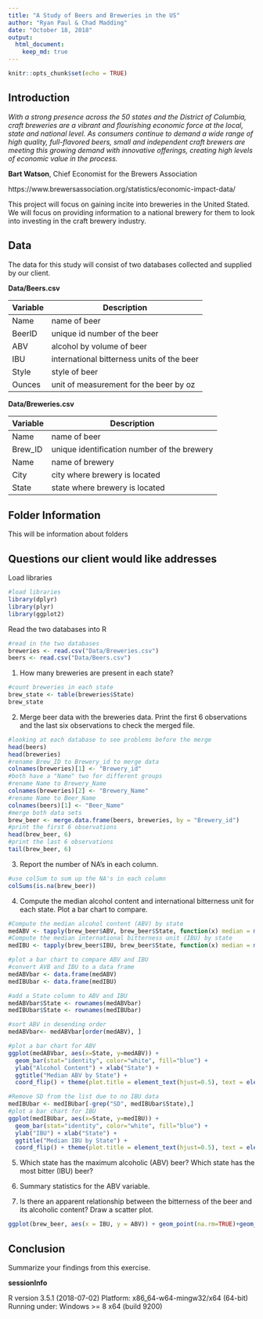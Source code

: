 ```yaml
---
title: "A Study of Beers and Breweries in the US"
author: "Ryan Paul & Chad Madding"
date: "October 18, 2018"
output:
  html_document:
    keep_md: true
---
```


```r
knitr::opts_chunk$set(echo = TRUE)
```

## Introduction

*With a strong presence across the 50 states and the District of Columbia, craft breweries are a vibrant and flourishing economic force at the local, state and national level. As consumers continue to demand a wide range of high quality, full-flavored beers, small and independent craft brewers are meeting this growing demand with innovative offerings, creating high levels of economic value in the process.*

**Bart Watson**, Chief Economist for the Brewers Association

https://www.brewersassociation.org/statistics/economic-impact-data/

This project will focus on gaining incite into breweries in the United Stated. We will focus on providing information to a national brewery for them to look into investing in the craft brewery industry.

## Data

The data for this study will consist of two databases collected and supplied by our client.

**Data/Beers.csv**

| Variable | Description |
| -------- | ----------- |
| Name | name of beer |
| BeerID | unique id number of the beer |
| ABV | alcohol by volume of beer |
| IBU | international bitterness units of the beer |
| Style | style of beer |
| Ounces | unit of measurement for the beer by oz |

**Data/Breweries.csv**

| Variable | Description |
| -------- | ----------- |
| Name | name of beer |
| Brew_ID | unique identification number of the brewery |
| Name | name of brewery |
| City | city where brewery is located |
| State | state where brewery is located |

## Folder Information

This will be information about folders

## Questions our client would like addresses

Load libraries
```r
#load libraries
library(dplyr)
library(plyr)
library(ggplot2)
```


Read the two databases into R
```r
#read in the two databases
breweries <- read.csv("Data/Breweries.csv")
beers <- read.csv("Data/Beers.csv")
```


   1. How many breweries are present in each state?
```r
#count breweries in each state
brew_state <- table(breweries$State)
brew_state
```

   2. Merge beer data with the breweries data. Print the first 6 observations and the last six observations to check the merged file.
```r
#looking at each database to see problems before the merge
head(beers)
head(breweries)
#rename Brew_ID to Brewery_id to merge data
colnames(breweries)[1] <- "Brewery_id"
#both have a "Name" two for different groups
#rename Name to Brewery_Name
colnames(breweries)[2] <- "Brewery_Name"
#rename Name to Beer_Name
colnames(beers)[1] <- "Beer_Name"
#merge both data sets
brew_beer <- merge.data.frame(beers, breweries, by = "Brewery_id")
#print the first 6 observations
head(brew_beer, 6)
#print the last 6 observations
tail(brew_beer, 6)
```

   3. Report the number of NA's in each column.
```r
#use colSum to sum up the NA's in each column
colSums(is.na(brew_beer))

```

   4. Compute the median alcohol content and international bitterness unit for each state. Plot a bar chart to compare.
```r
#Compute the median alcohol content (ABV) by state
medABV <- tapply(brew_beer$ABV, brew_beer$State, function(x) median = median(x, na.rm = TRUE))
#Compute the median international bitterness unit (IBU) by state
medIBU <- tapply(brew_beer$IBU, brew_beer$State, function(x) median = median(x, na.rm = TRUE))

#plot a bar chart to compare ABV and IBU
#convert AVB and IBU to a data frame
medABVbar <- data.frame(medABV)
medIBUbar <- data.frame(medIBU)

#add a State column to ABV and IBU
medABVbar$State <- rownames(medABVbar)
medIBUbar$State <- rownames(medIBUbar)

#sort ABV in desending order
medABVbar<- medABVbar[order(medABV), ]

#plot a bar chart for ABV
ggplot(medABVbar, aes(x=State, y=medABV)) +
  geom_bar(stat="identity", color="white", fill="blue") +
  ylab("Alcohol Content") + xlab("State") +
  ggtitle("Median ABV by State") +
  coord_flip() + theme(plot.title = element_text(hjust=0.5), text = element_text(size=7.5))

#Remove SD from the list due to no IBU data
medIBUbar <- medIBUbar[-grep("SD", medIBUbar$State),]
#plot a bar chart for IBU
ggplot(medIBUbar, aes(x=State, y=medIBU)) +
  geom_bar(stat="identity", color="white", fill="blue") +
  ylab("IBU") + xlab("State") +
  ggtitle("Median IBU by State") +
  coord_flip() + theme(plot.title = element_text(hjust=0.5), text = element_text(size=7.5))

```

   5. Which state has the maximum alcoholic (ABV) beer? Which state has the most bitter (IBU) beer?
   
   6. Summary statistics for the ABV variable.
   
   7. Is there an apparent relationship between the bitterness of the beer and its alcoholic content? Draw a scatter plot.
```r

ggplot(brew_beer, aes(x = IBU, y = ABV)) + geom_point(na.rm=TRUE)+geom_smooth(method=lm,se=FALSE, na.rm=TRUE)
```

   
## Conclusion

Summarize your findings from this exercise.

**sessionInfo**

R version 3.5.1 (2018-07-02)
Platform: x86_64-w64-mingw32/x64 (64-bit)
Running under: Windows >= 8 x64 (build 9200)

